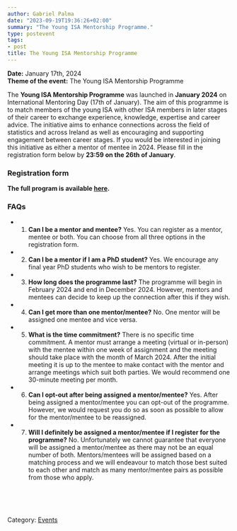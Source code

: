```yaml
---
author: Gabriel Palma
date: "2023-09-19T19:36:26+02:00"
summary: "The Young ISA Mentorship Programme."
type: postevent
tags:
- post
title: The Young ISA Mentorship Programme
---
```


**Date:** January 17th, 2024 <br>
**Theme of the event:** The Young ISA Mentorship Programme <br>

The **Young ISA Mentorship Programme** was launched in **January 2024** on International Mentoring Day (17th of January). The aim of this programme is to match members of the young ISA with other ISA members in later stages of their career to exchange experience, knowledge, expertise and career advice. The initiative aims to enhance connections across the field of statistics and across Ireland as well as encouraging and supporting engagement between career stages.
If you would be interested in joining this initiative as either a mentor of mentee in 2024. Please fill in the registration form below by **23:59 on the 26th of January**.

### Registration form

**The full program is available [here](https://forms.office.com/e/kJ67dfP8y6).**


### FAQs

* 1. **Can I be a mentor and mentee?** Yes. You can register as a mentor, mentee or both. You can choose from all three options in the registration form.

* 2. **Can I be a mentor if I am a PhD student?** Yes. We encourage any final year PhD students who wish to be mentors to register.
* 3. **How long does the programme last?** The programme will begin in February 2024 and end in December 2024. However, mentors and mentees can decide to keep up the connection after this if they wish.
* 4. **Can I get more than one mentor/mentee?** No. One mentor will be assigned one mentee and vice versa.

* 5. **What is the time commitment?** There is no specific time commitment. A mentor must arrange a meeting (virtual or in-person) with the mentee within one week of assignment and the meeting should take place with the month of March 2024. After the initial meeting it is up to the mentee to make contact with the mentor and arrange meetings which suit both parties. We would recommend one 30-minute meeting per month.

* 6. **Can I opt-out after being assigned a mentor/mentee?** Yes. After being assigned a mentor/mentee you can opt-out of the programme. However, we would request you do so as soon as possible to allow for the mentor/mentee to be reassigned.

* 7. **Will I definitely be assigned a mentor/mentee if I register for the programme?** No. Unfortunately we cannot guarantee that everyone will be assigned a mentor/mentee as there may not be an equal number of both. Mentors/mentees will be assigned based on a matching process and we will endeavour to match those best suited to each other and match as many mentor/mentee pairs as possible from those who apply.



<br>
<br>
<br>

Category: [<u>Events</u>](/events/)